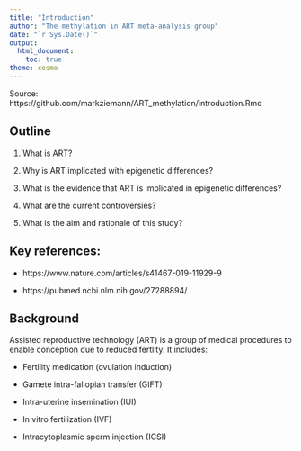```yaml
---
title: "Introduction"
author: "The methylation in ART meta-analysis group"
date: "`r Sys.Date()`"
output:
  html_document:
    toc: true
theme: cosmo
---
```


Source: https://github.com/markziemann/ART_methylation/introduction.Rmd

## Outline

1. What is ART?

2. Why is ART implicated with epigenetic differences?

3. What is the evidence that ART is implicated in epigenetic differences?

4. What are the current controversies?

5. What is the aim and rationale of this study?

## Key references:

* https://www.nature.com/articles/s41467-019-11929-9

* https://pubmed.ncbi.nlm.nih.gov/27288894/

## Background

Assisted reproductive technology (ART) is a group of medical procedures to enable conception due to reduced fertlity.
It includes:

* Fertility medication (ovulation induction)

* Gamete intra-fallopian transfer (GIFT) 

* Intra-uterine insemination (IUI)

* In vitro fertilization (IVF)

* Intracytoplasmic sperm injection (ICSI)

